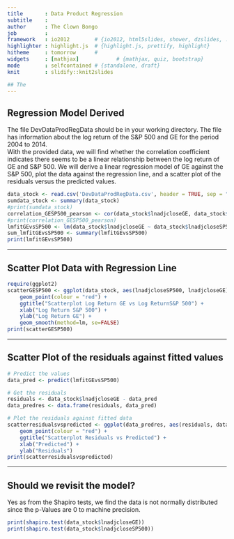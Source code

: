 ```yaml
---
title       : Data Product Regression
subtitle    : 
author      : The Clown Bongo
job         : 
framework   : io2012        # {io2012, html5slides, shower, dzslides, ...}
highlighter : highlight.js  # {highlight.js, prettify, highlight}
hitheme     : tomorrow      # 
widgets     : [mathjax]            # {mathjax, quiz, bootstrap}
mode        : selfcontained # {standalone, draft}
knit        : slidify::knit2slides

## The 
---
```


## Regression Model Derived

The file DevDataProdRegData should be in your working directory. The file has information about the log return of the S&P 500 and GE for the period 2004 to 2014.  
With the provided data, we will find whether the correlation coefficient indicates there seems to be a linear relationship between the log return of GE and S&P 500. We will derive a linear regression model of GE against the S&P 500, plot the data against the regression line, and a scatter plot of the residuals versus the predicted values.
```r
data_stock <- read.csv('DevDataProdRegData.csv', header = TRUE, sep = ",")
sumdata_stock <- summary(data_stock)
#print(sumdata_stock)
correlation_GESP500_pearson <- cor(data_stock$lnadjcloseGE, data_stock$lnadjcloseSP500, method = "pearson")
#print(correlation_GESP500_pearson)
lmfitGEvsSP500 <- lm(data_stock$lnadjcloseGE ~ data_stock$lnadjcloseSP500)
sum_lmfitGEvsSP500 <- summary(lmfitGEvsSP500)
print(lmfitGEvsSP500)
```

---

## Scatter Plot Data with Regression Line

```r
require(ggplot2)
scatterGESP500 <- ggplot(data_stock, aes(lnadjcloseSP500, lnadjcloseGE)) + 
    geom_point(colour = "red") + 
    ggtitle("Scatterplot Log Return GE vs Log ReturnS&P 500") + 
    xlab("Log Return S&P 500") + 
    ylab("Log Return GE") + 
    geom_smooth(method=lm, se=FALSE)
print(scatterGESP500)
```

---

## Scatter Plot of the residuals against fitted values

```r
# Predict the values
data_pred <- predict(lmfitGEvsSP500)

# Get the residuals
residuals <- data_stock$lnadjcloseGE - data_pred
data_predres <- data.frame(residuals, data_pred)

# Plot the residuals against fitted data
scatterresidualsvspredicted <- ggplot(data_predres, aes(residuals, data_pred)) + 
    geom_point(colour = "red") + 
    ggtitle("Scatterplot Residuals vs Predicted") + 
    xlab("Predicted") + 
    ylab("Residuals") 
print(scatterresidualsvspredicted)
```

---

## Should we revisit the model?

Yes as from the Shapiro tests, we find the data is not normally distributed since the p-Values are 0 to machine precision.
```r
print(shapiro.test(data_stock$lnadjcloseGE)) 
print(shapiro.test(data_stock$lnadjcloseSP500))
```
